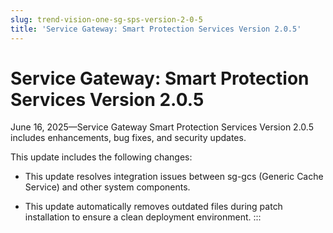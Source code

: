 ```yaml
---
slug: trend-vision-one-sg-sps-version-2-0-5
title: 'Service Gateway: Smart Protection Services Version 2.0.5'
---
```

# Service Gateway: Smart Protection Services Version 2.0.5

June 16, 2025—Service Gateway Smart Protection Services Version 2.0.5 includes enhancements, bug fixes, and security updates.

This update includes the following changes:

- This update resolves integration issues between sg-gcs (Generic Cache Service) and other system components.

- This update automatically removes outdated files during patch installation to ensure a clean deployment environment.
:::
